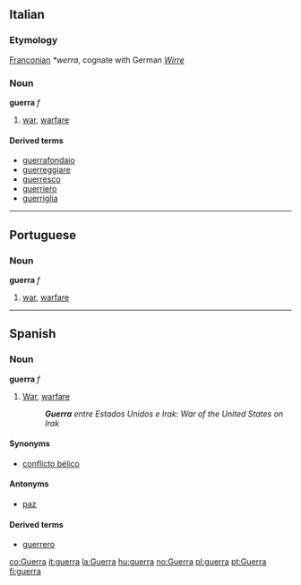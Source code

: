 ==Italian==
===Etymology===
[[Franconian]] ''*werra'', cognate with German ''[[Wirre]]''

===Noun===
'''guerra''' ''f''

# [[war]], [[warfare]]

====Derived terms====
*[[guerrafondaio]]
*[[guerreggiare]]
*[[guerresco]]
*[[guerriero]]
*[[guerriglia]]

----

==Portuguese==
===Noun===
'''guerra''' ''f''

# [[war]], [[warfare]]

----

==Spanish==
===Noun===
'''guerra''' ''f''

#[[War]], [[warfare]]
#:'''''Guerra''' entre Estados Unidos e Irak'': ''War of the United States on Irak''

====Synonyms====
*[[conflicto bélico]]

====Antonyms====
*[[paz]]

====Derived terms====
*[[guerrero]]

[[co:Guerra]]
[[it:guerra]]
[[la:Guerra]]
[[hu:guerra]]
[[no:Guerra]]
[[pl:guerra]]
[[pt:Guerra]]
[[fi:guerra]]